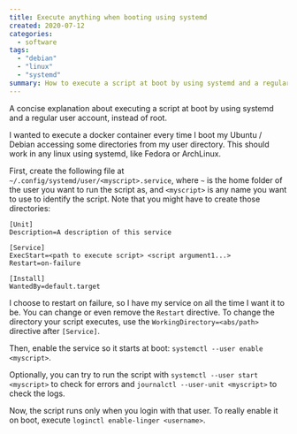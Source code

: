 ```yaml
---
title: Execute anything when booting using systemd
created: 2020-07-12
categories:
  - software
tags:
  - "debian"
  - "linux"
  - "systemd"
summary: How to execute a script at boot by using systemd and a regular user account, instead of root.
---
```


A concise explanation about executing a script at boot by using systemd and a regular user account,
instead of root.

I wanted to execute a docker container every time I boot my Ubuntu / Debian accessing some
directories from my user directory. This should work in any linux using systemd, like Fedora or
ArchLinux.

First, create the following file at `~/.config/systemd/user/<myscript>.service`, where `~` is the
home folder of the user you want to run the script as, and `<myscript>` is any name you want to use
to identify the script. Note that you might have to create those directories:

```
[Unit]
Description=A description of this service

[Service]
ExecStart=<path to execute script> <script argument1...>
Restart=on-failure

[Install]
WantedBy=default.target
```

I choose to restart on failure, so I have my service on all the time I want it to be. You can
change or even remove the `Restart` directive. To change the directory your script executes, use
the `WorkingDirectory=<abs/path>` directive after `[Service]`.

Then, enable the service so it starts at boot: `systemctl --user enable <myscript>`.

Optionally, you can try to run the script with `systemctl --user start <myscript>` to check for
errors and `journalctl --user-unit <myscript>` to check the logs.

Now, the script runs only when you login with that user. To really enable it on boot,
execute `loginctl enable-linger <username>`.


